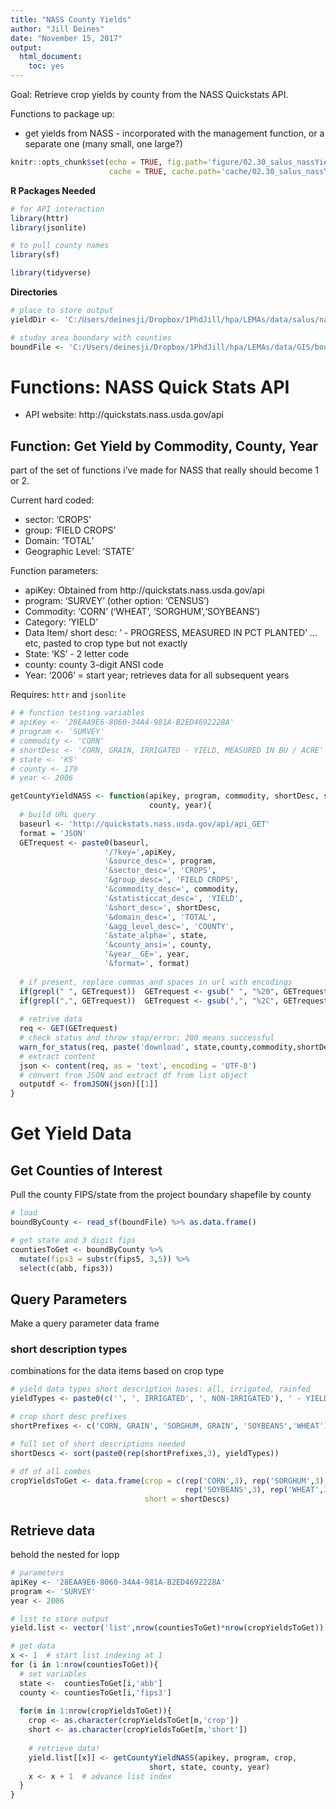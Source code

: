 ```yaml
---
title: "NASS County Yields"
author: "Jill Deines"
date: "November 15, 2017"
output: 
  html_document:
    toc: yes
---
```


Goal: Retrieve crop yields by county from the NASS Quickstats API. 

Functions to package up:

* get yields from NASS - incorporated with the management function, or a separate one (many small, one large?)

```r
knitr::opts_chunk$set(echo = TRUE, fig.path='figure/02.30_salus_nassYields/',
                      cache = TRUE, cache.path='cache/02.30_salus_nassYields/')
```

**R Packages Needed**

```r
# for API interaction
library(httr) 
library(jsonlite)

# to pull county names
library(sf)

library(tidyverse)
```

**Directories**

```r
# place to store output
yieldDir <- 'C:/Users/deinesji/Dropbox/1PhdJill/hpa/LEMAs/data/salus/nass_yield'

# studay area boundary with counties
boundFile <- 'C:/Users/deinesji/Dropbox/1PhdJill/hpa/LEMAs/data/GIS/boundaries/GMD4_plus_byCounty.shp'
```


# Functions: NASS Quick Stats API 

* API website: http://quickstats.nass.usda.gov/api

## Function: Get Yield by Commodity, County, Year
part of the set of functions i've made for NASS that really should become 1 or 2.

Current hard coded: 

* sector: 'CROPS'
* group: 'FIELD CROPS' 
* Domain: 'TOTAL'
* Geographic Level: 'STATE'

Function parameters:

* apiKey: Obtained from http://quickstats.nass.usda.gov/api
* program: 'SURVEY' (other option: 'CENSUS')
* Commodity: 'CORN' ('WHEAT', 'SORGHUM','SOYBEANS')
* Category: 'YIELD' 
* Data Item/ short desc: ' - PROGRESS, MEASURED IN PCT PLANTED' ...etc, pasted to crop type but not exactly
* State: 'KS' - 2 letter code 
* county: county 3-digit ANSI code
* Year: '2006' = start  year; retrieves data for all subsequent years

Requires: `httr` and `jsonlite`

```r
# # function testing variables
# apiKey <- '28EAA9E6-8060-34A4-981A-B2ED4692228A'
# program <- 'SURVEY'
# commodity <- 'CORN'
# shortDesc <- 'CORN, GRAIN, IRRIGATED - YIELD, MEASURED IN BU / ACRE'
# state <- 'KS'
# county <- 179
# year <- 2006

getCountyYieldNASS <- function(apikey, program, commodity, shortDesc, state, 
                               county, year){
  # build URL query
  baseurl <- 'http://quickstats.nass.usda.gov/api/api_GET'
  format = 'JSON'
  GETrequest <- paste0(baseurl,
                     '/?key=',apiKey,
                     '&source_desc=', program,
                     '&sector_desc=', 'CROPS',
                     '&group_desc=', 'FIELD CROPS',
                     '&commodity_desc=', commodity,
                     '&statisticcat_desc=', 'YIELD',
                     '&short_desc=', shortDesc,
                     '&domain_desc=', 'TOTAL',
                     '&agg_level_desc=', 'COUNTY',
                     '&state_alpha=', state,
                     '&county_ansi=', county,
                     '&year__GE=', year,
                     '&format=', format)
  
  # if present, replace commas and spaces in url with encodings
  if(grepl(" ", GETrequest))  GETrequest <- gsub(" ", "%20", GETrequest)
  if(grepl(",", GETrequest))  GETrequest <- gsub(",", "%2C", GETrequest)
  
  # retrive data
  req <- GET(GETrequest)
  # check status and throw stop/error: 200 means successful
  warn_for_status(req, paste('download', state,county,commodity,shortDesc))
  # extract content
  json <- content(req, as = 'text', encoding = 'UTF-8')
  # convert from JSON and extract df from list object
  outputdf <- fromJSON(json)[[1]]
}
```


# Get Yield Data

## Get Counties of Interest
Pull the county FIPS/state from the project boundary shapefile by county

```r
# load 
boundByCounty <- read_sf(boundFile) %>% as.data.frame()

# get state and 3 digit fips
countiesToGet <- boundByCounty %>%
  mutate(fips3 = substr(fips5, 3,5)) %>%
  select(c(abb, fips3))
```

## Query Parameters
Make a query parameter data frame

### short description types
combinations for the data items based on crop type
```r
# yield data types short description bases: all, irrigated, rainfed
yieldTypes <- paste0(c('', ', IRRIGATED', ', NON-IRRIGATED'), ' - YIELD, MEASURED IN BU / ACRE')

# crop short desc prefixes
shortPrefixes <- c('CORN, GRAIN', 'SORGHUM, GRAIN', 'SOYBEANS','WHEAT')

# full set of short descriptions needed
shortDescs <- sort(paste0(rep(shortPrefixes,3), yieldTypes))

# df of all combos
cropYieldsToGet <- data.frame(crop = c(rep('CORN',3), rep('SORGHUM',3), 
                                       rep('SOYBEANS',3), rep('WHEAT',3)),
                              short = shortDescs)
```

## Retrieve data
behold the nested for lopp

```r
# parameters
apiKey <- '28EAA9E6-8060-34A4-981A-B2ED4692228A'
program <- 'SURVEY'
year <- 2006

# list to store output
yield.list <- vector('list',nrow(countiesToGet)*nrow(cropYieldsToGet))

# get data
x <- 1  # start list indexing at 1
for (i in 1:nrow(countiesToGet)){
  # set variables
  state <-  countiesToGet[i,'abb']
  county <- countiesToGet[i,'fips3']
  
  for(m in 1:nrow(cropYieldsToGet)){
    crop <- as.character(cropYieldsToGet[m,'crop'])
    short <- as.character(cropYieldsToGet[m,'short'])
    
    # retrieve data!
    yield.list[[x]] <- getCountyYieldNASS(apikey, program, crop, 
                               short, state, county, year)
    x <- x + 1  # advance list index
  }      
}


```




